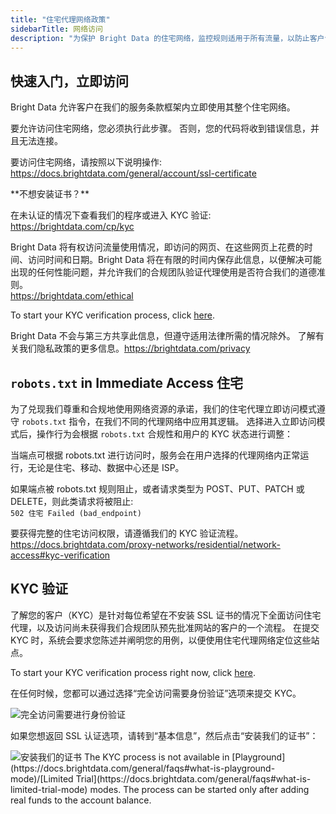 ```yaml
---
title: "住宅代理网络政策"
sidebarTitle: 网络访问
description: "为保护 Bright Data 的住宅网络，监控规则适用于所有流量，以防止客户访问超出其使用案例和 Bright Data 网络政策的域名。"
---
```


## 快速入门，立即访问
Bright Data 允许客户在我们的服务条款框架内立即使用其整个住宅网络。

<Warning>
要允许访问住宅网络，您必须执行此步骤。 否则，您的代码将收到错误信息，并且无法连接。

要访问住宅网络，请按照以下说明操作:  
https://docs.brightdata.com/general/account/ssl-certificate
</Warning>

<Tip>
**不想安装证书？**

在未认证的情况下查看我们的程序或进入 KYC 验证:  
https://brightdata.com/cp/kyc

Bright Data 将有权访问流量使用情况，即访问的网页、在这些网页上花费的时间、访问时间和日期。Bright Data 将在有限的时间内保存此信息，以便解决可能出现的任何性能问题，并允许我们的合规团队验证代理使用是否符合我们的道德准则。  
https://brightdata.com/ethical

To start your KYC verification process, click [here](https://brightdata.com/cp/kyc).

Bright Data 不会与第三方共享此信息，但遵守适用法律所需的情况除外。 了解有关我们隐私政策的更多信息。https://brightdata.com/privacy


</Tip>

## `robots.txt` in Immediate Access 住宅
为了兑现我们尊重和合规地使用网络资源的承诺，我们的住宅代理立即访问模式遵守 `robots.txt` 指令，在我们不同的代理网络中应用其逻辑。 选择进入立即访问模式后，操作行为会根据 `robots.txt` 合规性和用户的 KYC 状态进行调整：


当端点可根据 robots.txt 进行访问时，服务会在用户选择的代理网络内正常运行，无论是住宅、移动、数据中心还是 ISP。

如果端点被 robots.txt 规则阻止，或者请求类型为 POST、PUT、PATCH 或 DELETE，则此类请求将被阻止:  
`502 住宅 Failed (bad_endpoint)` 

要获得完整的住宅访问权限，请遵循我们的 KYC 验证流程。
https://docs.brightdata.com/proxy-networks/residential/network-access#kyc-verification

## KYC 验证
了解您的客户（KYC）是针对每位希望在不安装 SSL 证书的情况下全面访问住宅代理，以及访问尚未获得我们合规团队预先批准网站的客户的一个流程。 在提交 KYC 时，系统会要求您陈述并阐明您的用例，以便使用住宅代理网络定位这些站点。

To start your KYC verification process right now, click [here](https://brightdata.com/cp/kyc). 

在任何时候，您都可以通过选择“完全访问需要身份验证”选项来提交 KYC。
<Frame>
<img src="/images/proxy-networks/residential/kyc-verification.png" alt="完全访问需要进行身份验证"/>
</Frame>

如果您想返回 SSL 认证选项，请转到“基本信息”，然后点击“安装我们的证书”：
<Frame>
<img src="/images/proxy-networks/residential/kyc-basic-information.png" alt="安装我们的证书"/>
</Frame>
<Warning>
The KYC process is not available in [Playground](https://docs.brightdata.com/general/faqs#what-is-playground-mode)/[Limited Trial](https://docs.brightdata.com/general/faqs#what-is-limited-trial-mode) modes. The process can be started only after adding real funds to the account balance.
</Warning>
